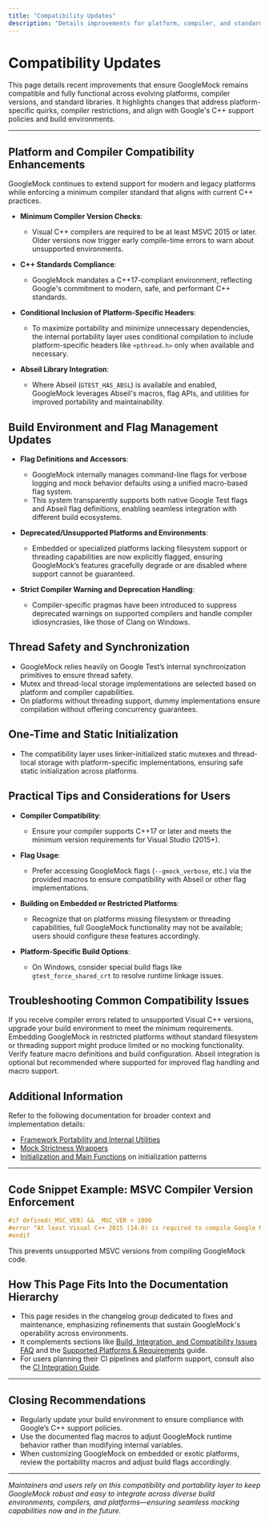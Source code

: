 ```yaml
---
title: "Compatibility Updates"
description: "Details improvements for platform, compiler, and standard library compatibility. Includes any changes supporting Google's C++ support policies and build environments."
---
```


# Compatibility Updates

This page details recent improvements that ensure GoogleMock remains compatible and fully functional across evolving platforms, compiler versions, and standard libraries. It highlights changes that address platform-specific quirks, compiler restrictions, and align with Google's C++ support policies and build environments.

---

## Platform and Compiler Compatibility Enhancements

GoogleMock continues to extend support for modern and legacy platforms while enforcing a minimum compiler standard that aligns with current C++ practices.

- **Minimum Compiler Version Checks**:
  - Visual C++ compilers are required to be at least MSVC 2015 or later. Older versions now trigger early compile-time errors to warn about unsupported environments.

- **C++ Standards Compliance**:
  - GoogleMock mandates a C++17-compliant environment, reflecting Google's commitment to modern, safe, and performant C++ standards.

- **Conditional Inclusion of Platform-Specific Headers**:
  - To maximize portability and minimize unnecessary dependencies, the internal portability layer uses conditional compilation to include platform-specific headers like `<pthread.h>` only when available and necessary.

- **Abseil Library Integration**:
  - Where Abseil (`GTEST_HAS_ABSL`) is available and enabled, GoogleMock leverages Abseil's macros, flag APIs, and utilities for improved portability and maintainability.

## Build Environment and Flag Management Updates

- **Flag Definitions and Accessors**:
  - GoogleMock internally manages command-line flags for verbose logging and mock behavior defaults using a unified macro-based flag system.
  - This system transparently supports both native Google Test flags and Abseil flag definitions, enabling seamless integration with different build ecosystems.

- **Deprecated/Unsupported Platforms and Environments**:
  - Embedded or specialized platforms lacking filesystem support or threading capabilities are now explicitly flagged, ensuring GoogleMock’s features gracefully degrade or are disabled where support cannot be guaranteed.

- **Strict Compiler Warning and Deprecation Handling**:
  - Compiler-specific pragmas have been introduced to suppress deprecated warnings on supported compilers and handle compiler idiosyncrasies, like those of Clang on Windows.

## Thread Safety and Synchronization

- GoogleMock relies heavily on Google Test’s internal synchronization primitives to ensure thread safety.
- Mutex and thread-local storage implementations are selected based on platform and compiler capabilities.
- On platforms without threading support, dummy implementations ensure compilation without offering concurrency guarantees.

## One-Time and Static Initialization

- The compatibility layer uses linker-initialized static mutexes and thread-local storage with platform-specific implementations, ensuring safe static initialization across platforms.

## Practical Tips and Considerations for Users

- **Compiler Compatibility**:
  - Ensure your compiler supports C++17 or later and meets the minimum version requirements for Visual Studio (2015+).

- **Flag Usage**:
  - Prefer accessing GoogleMock flags (`--gmock_verbose`, etc.) via the provided macros to ensure compatibility with Abseil or other flag implementations.

- **Building on Embedded or Restricted Platforms**:
  - Recognize that on platforms missing filesystem or threading capabilities, full GoogleMock functionality may not be available; users should configure these features accordingly.

- **Platform-Specific Build Options**:
  - On Windows, consider special build flags like `gtest_force_shared_crt` to resolve runtime linkage issues.

## Troubleshooting Common Compatibility Issues

<Tip>
If you receive compiler errors related to unsupported Visual C++ versions, upgrade your build environment to meet the minimum requirements.
</Tip>

<Warning>
Embedding GoogleMock in restricted platforms without standard filesystem or threading support might produce limited or no mocking functionality. Verify feature macro definitions and build configuration.
</Warning>

<Note>
Abseil integration is optional but recommended where supported for improved flag handling and macro support.
</Note>

## Additional Information

Refer to the following documentation for broader context and implementation details:

- [Framework Portability and Internal Utilities](https://github.com/google/googletest/blob/main/include/gtest/internal/gtest-port.h)
- [Mock Strictness Wrappers](https://github.com/google/googletest/blob/main/include/gmock/gmock-nice-strict.h)
- [Initialization and Main Functions](https://github.com/google/googletest/blob/main/include/gtest/internal/gtest-port.h#L1000) on initialization patterns

---

## Code Snippet Example: MSVC Compiler Version Enforcement

```cpp
#if defined(_MSC_VER) && _MSC_VER < 1900
#error "At least Visual C++ 2015 (14.0) is required to compile Google Mock."
#endif
```

This prevents unsupported MSVC versions from compiling GoogleMock code.

## How This Page Fits Into the Documentation Hierarchy

- This page resides in the changelog group dedicated to fixes and maintenance, emphasizing refinements that sustain GoogleMock's operability across environments.
- It complements sections like [Build, Integration, and Compatibility Issues FAQ](../faq/troubleshooting/build-integration-faq.mdx) and the [Supported Platforms & Requirements](../getting-started/prerequisites-installation/supported-platforms-requirements.mdx) guide.
- For users planning their CI pipelines and platform support, consult also the [CI Integration Guide](../guides/integration-scenarios/ci-integration.mdx).

---

## Closing Recommendations

- Regularly update your build environment to ensure compliance with Google’s C++ support policies.
- Use the documented flag macros to adjust GoogleMock runtime behavior rather than modifying internal variables.
- When customizing GoogleMock on embedded or exotic platforms, review the portability macros and adjust build flags accordingly.

---

*Maintainers and users rely on this compatibility and portability layer to keep GoogleMock robust and easy to integrate across diverse build environments, compilers, and platforms—ensuring seamless mocking capabilities now and in the future.*